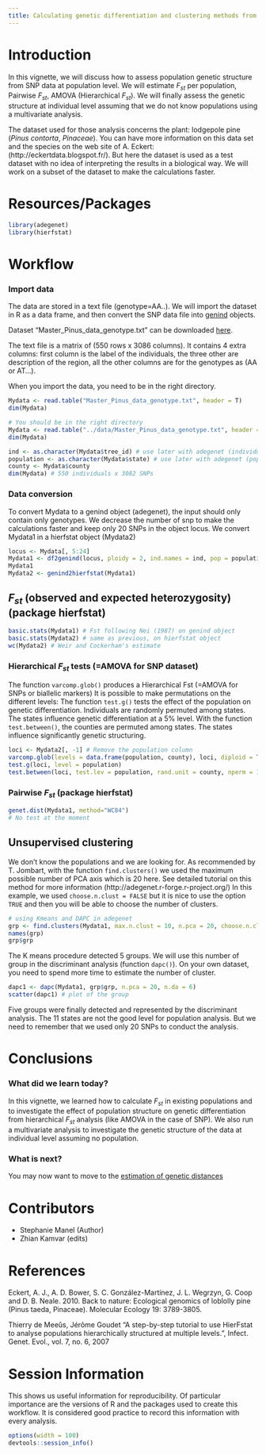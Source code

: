 ```yaml
---
title: Calculating genetic differentiation and clustering methods from SNP data
---
```


# Introduction

In this vignette, we will discuss how to assess population genetic structure
from SNP data at population level. We will estimate $F_{st}$ per population,
Pairwise $F_{st}$, AMOVA (Hierarchical $F_{st}$). We will finally assess the
genetic structure at individual level assuming that we do not know populations
using a multivariate analysis.
 

The dataset used for those analysis concerns the plant: lodgepole pine (*Pinus
contorta*, *Pinaceae*). You can have more information on this data set and the
species on the web site of A. Eckert:  (http://eckertdata.blogspot.fr/). But
here the dataset is used as a test dataset with no idea of interpreting the
results in a biological way. We will work on a subset of the dataset to make
the calculations faster.



# Resources/Packages 

```r
library(adegenet)
library(hierfstat)
```


# Workflow

### Import data

The data are stored in a text file (genotype=AA..). We will  import the dataset
in R as a data frame, and then  convert the SNP data file into
[genind](http://www.inside-r.org/packages/cran/adegenet/docs/.valid.genind)
objects.

Dataset "Master_Pinus_data_genotype.txt" can be downloaded 
[here](https://github.com/NESCent/popgenInfo/tree/master/data/Master_Pinus_data_genotype.txt).

The  text file is a matrix of (550 rows x 3086 columns). It contains 4 extra
columns: first column is the label of the individuals, the three other are
description of the region, all the other columns are for the genotypes as (AA or
AT...).

When you import the data, you need to be in the right directory.

```r
Mydata <- read.table("Master_Pinus_data_genotype.txt", header = T)   
dim(Mydata) 
```
```r
# You should be in the right directory
Mydata <- read.table("../data/Master_Pinus_data_genotype.txt", header = T)   
dim(Mydata) 
```

```r
ind <- as.character(Mydata$tree_id) # use later with adegenet (individual labels)
population <- as.character(Mydata$state) # use later with adegenet (population labels)
county <- Mydata$county 
dim(Mydata) # 550 individuals x 3082 SNPs
```

### Data conversion

To convert Mydata to a genind object (adegenet), the input should only contain
only genotypes. We decrease the number of snp to make the calculations faster
and keep only 20 SNPs in the object locus. We convert Mydata1 in a hierfstat
object (Mydata2)

```r

locus <- Mydata[, 5:24] 
Mydata1 <- df2genind(locus, ploidy = 2, ind.names = ind, pop = population, sep = "")
Mydata1
Mydata2 <- genind2hierfstat(Mydata1) 
```

## $F_{st}$ (observed and expected heterozygosity)  (package hierfstat)

```r
basic.stats(Mydata1) # Fst following Nei (1987) on genind object
basic.stats(Mydata2) # same as previous, on hierfstat object
wc(Mydata2) # Weir and Cockerham's estimate
```

### Hierarchical $F_{st}$ tests (=AMOVA for SNP dataset)

The function `varcomp.glob()` produces a Hierarchical Fst (=AMOVA for SNPs or
biallelic markers) It is possible to make permutations on the different levels:
The function `test.g()` tests the effect of the population on genetic
differentiation. Individuals are randomly permuted among states. The states
influence  genetic differentiation at a 5% level. With the function
`test.between()`, the counties are permuted among states. The states influence
significantly genetic structuring.


```r
loci <- Mydata2[, -1] # Remove the population column
varcomp.glob(levels = data.frame(population, county), loci, diploid = TRUE) 
test.g(loci, level = population) 
test.between(loci, test.lev = population, rand.unit = county, nperm = 100) 
```


### Pairwise $F_{st}$ (package hierfstat)

```r
genet.dist(Mydata1, method="WC84")
# No test at the moment
```


## Unsupervised clustering  

We don't know the populations and we are looking for. As recommended by T.
Jombart, with the function `find.clusters()` we used the maximum  possible number of PCA
axis which is 20 here. See detailed tutorial on this method for more information
(http://adegenet.r-forge.r-project.org/) In this example, we used
`choose.n.clust = FALSE` but it is nice to use the option `TRUE` and then you
will be able to choose the number of clusters.

```r
# using Kmeans and DAPC in adegenet 
grp <- find.clusters(Mydata1, max.n.clust = 10, n.pca = 20, choose.n.clust = FALSE) 
names(grp)
grp$grp
```

The K means procedure detected 5 groups. We will use this number of  group in
the discriminant analysis (function `dapc()`). On your own dataset, you need to
spend more time to estimate the number of cluster.

```r
dapc1 <- dapc(Mydata1, grp$grp, n.pca = 20, n.da = 6) 
scatter(dapc1) # plot of the group
```

Five groups were finally detected and represented by the discriminant analysis.
The 11 states are not the good level for population analysis. But we need to
remember that we used only 20 SNPs to conduct the analysis.

# Conclusions
 
### What did we learn today?

In this vignette, we learned how to calculate $F_{st}$ in existing populations
and to investigate the effect of population structure on genetic differentiation
from hierarchical $F_{st}$ analysis (like AMOVA in the case of SNP). We also run
a multivariate analysis to investigate the genetic structure of the data at
individual level assuming no population.

### What is next?

You may now want to move to the [estimation of genetic
distances](VignetteIndividualGeneticDistancesSNP.html)
  
# Contributors

- Stephanie Manel (Author)
- Zhian Kamvar (edits)
 
# References

Eckert, A. J., A. D. Bower, S. C. González-Martínez, J. L. Wegrzyn, G. Coop and D. B. Neale. 2010. Back to nature: Ecological genomics of loblolly pine (Pinus taeda, Pinaceae). Molecular Ecology 19: 3789-3805.


Thierry de Meeûs, Jérôme Goudet "A step-by-step tutorial to use HierFstat to analyse populations hierarchically structured at multiple levels.", Infect. Genet. Evol., vol. 7, no. 6, 2007 


# Session Information

This shows us useful information for reproducibility. Of particular importance are the versions of R and the packages used to create this workflow. It is considered good practice to record this information with every analysis.

```r
options(width = 100)
devtools::session_info()
```
